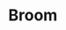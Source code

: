 
# Broom

<ProjectDetails
  region="Westerlands"
  house="House Broom"
  type="Keep"
  status="Completed"
  warp="/warp broom"
  projectLead="OhThatKidLiam"
  dateStarted="February 5, 2018"
  dateCompleted="February 5, 2018"
/>
